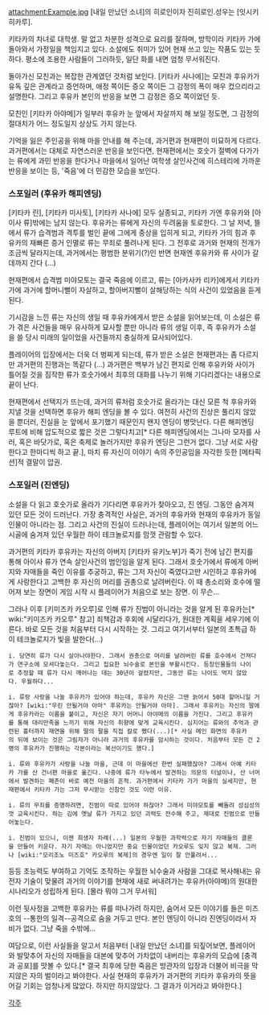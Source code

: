 attachment:Example.jpg
[내일 만났던 소녀]의 히로인이자 진히로인.성우는 [잇시키 히카루].

키타카의 차녀로 대학생.
말 없고 차분한 성격으로 요리를 잘하며, 방학이라 키타카 가에 돌아와서 가정일을 책임지고 있다. 소설에도 취미가 있어 현재 쓰고 있는 작품도 있는 듯 하다. 평소에 조용한 사람들이 그러하듯, 일단 화를 내면 엄청 무서워진다.

돌아가신 모친과는 복잡한 관계였던 것처럼 보인다. [키타카 사나에]는 모친과 후유카가 유독 깊은 관계라고 증언하며, 애정 쪽이든 증오 쪽이든 그 감정의 폭이 매우 컸으리라고 설명한다. 그리고 후유카 본인의 반응을 보면 그 감정은 증오 쪽이었던 듯.

모친인 [키타카 아야메]가 일부러 후유카 눈 앞에서 자살까지 해 보일 정도면, 그 감정의 절대치가 어느 정도일지 상상도 가지 않는다.

기억을 잃은 주인공을 위해 마을 안내를 해 주는데, 과거편과 현재편이 미묘하게 다르다. 과거편에서는 대체로 자연스러운 반응을 보인다면, 현재편에서는 호숫가 절벽에 다가가는 류에게 과민 반응을 한다거나 마을에서 일어난 여학생 살인사건에 히스테리에 가까운 반응을 보이는 등, '죽음'에 더 민감한 모습을 보인다.


=== 스포일러 (후유카 해피엔딩) ===
[키타카 린], [키타카 미사토], [키타카 사나에] 모두 실종되고, 키타카 가엔 후유카와 [아이사 류]밖에는 남지 않는다. 후유카는 류에게 자신의 두려움을 토로한다. 그 날 저녁, 뜰에서 류가 습격범과 격투를 벌인 끝에 그에게 중상을 입히게 되고, 키타카 가의 힘과 후유카의 재빠른 증거 인멸로 류는 무죄로 풀려나게 된다. 그 전후로 과거와 현재의 전개가 조금씩 달라지는데, 과거에서는 평범한 분위기(?)인 반면 현재엔 후유카와 류 사이가 갈데까지 간다 (...) 

현재편에서 습격범 미야모토는 결국 죽음에 이르고, 류는 [아카사카 리카]에게서 키타카 가에 과거에 할머니뻘이 자살하고, 할아버지뻘이 살해당하는 식의 사건이 있었음을 듣게 된다.

기시감을 느낀 류는 자신의 생일 때 후유카에게서 받은 소설을 읽어보는데, 이 소설은 류가 겪은 사건들을 매우 유사하게 묘사할 뿐만 아니라 류의 생일 이후, 즉 후유카가 소설을 쓸 당시 미래의 일이었을 사건들까지 충실하게 묘사되어있다.

플레이어의 입장에서는 더욱 더 벙찌게 되는데, 류가 받은 소설은 현재편과는 좀 다르지만 과거편의 진행과는 똑같다 (...) 과거편은 백부가 남긴 편지로 인해 후유카와 사이가 틀어질 것을 짐작한 류가 호숫가에서 최후의 대화를 나누기 위해 기다리겠다는 내용으로 끝이 난다.

현재편에서 선택지가 뜨는데, 과거의 류처럼 호숫가로 올라가는 대신 모른 척 후유카와 지낼 것을 선택하면 후유카 해피 엔딩을 볼 수 있다. 여전히 사건의 진상은 풀리지 않았을 뿐더러, 진실을 눈 앞에서 포기했기 때문인지 왠지 엔딩이 병맛난다. 다른 해피엔딩 루트에 비해 압도적으로 짧은 것은 그렇다치고[* 다른 해피엔딩에서는 그나마 모자를 사러, 혹은 바닷가로, 혹은 축제로 놀러가지만 후유카 엔딩은 그런거 없다. 그냥 서로 사랑한다고 한마디씩 하고 끝.], 마치 류 자신이 이야기 속의 주인공임을 자각한 듯한 [메타픽션]적 결말이 압권.


=== 스포일러 (진엔딩) ===
소설을 다 읽고 호숫가로 올라가 기다리면 후유카가 찾아오고, 진 엔딩. 그동안 숨겨져 있던 모든 것이 드러난다. 가장 충격적인 사실은, 과거의 후유카와 현재의 후유카가 동일 인물이 아니라는 점. 그리고 사건의 진실이 드러나는데, 플레이어는 여기서 일본의 어느 시골에 숨겨져 있던 우월한 하이 테크놀로지를 맘껏 관람할 수 있다.

과거편의 키타카 후유카는 자신의 아버지 [키타카 유키노부]가 죽기 전에 남긴 편지를 통해 아이사 류가 연속 살인사건의 범인임을 알게 된다. 그래서 호숫가에서 류에게 아버지와 자매들을 죽인 이유를 추궁하고, 류는 그저 자신이 죽였다고만 시인하고 후유카에게 사랑한다고 고백한 후 자신의 머리를 권총으로 날려버린다. 이 때 총소리와 호수에 떨어져 보는 장면이 게임 시작 시 플레이어가 처음으로 보는 장면. 이 무슨...

그러나 이후 [키미즈카 카오루]로 인해 류가 진범이 아니라는 것을 알게 된 후유카는[* wiki:"키미즈카 카오루" 참고] 죄책감과 후회에 시달리다가, 원대한 계획을 세우기에 이른다. 바로 모든 것을 처음부터 다시 시작하는 것. 그리고 여기서부터 일본의 초특급 하이 테크놀로지가 빛을 발한다(...)

 i. 당연히 류가 다시 살아나야한다. 그래서 권총으로 머리를 날려버린 류를 호수에서 건져다가 연구소에 모셔다놓는다. 그리고 집요한 뇌수술로 본인을 부활시킨다. 등장인물들의 나이로 추정할 때 류가 다시 깨어나는 데는 30년이 걸렸지만, 그동안 류는 나이도 먹지 않았다. 우월하다...

 i. 류랑 사랑을 나눌 후유카가 있어야 하는데, 후유카 자신은 그땐 늙어서 50대 할머니일 거잖아? [wiki:"우린 안될거야 아마" 후유카는 안될거야 아마]. 그래서 후유카는 자신의 딸에게 후유카라는 이름을 붙이고, 자신은 자기 어머니 아야메의 이름을 가진다. 그리고 후유카를 통해 대리만족을 느끼기 위해 자신의 취향에 맞게 교육시킨다. 심지어는 류와의 추억과 관련된 흉터까지 재연을 위해 딸의 팔을 직접 칼로 쨌다(...)[* 사실 메인 화면의 후유카의 뒤에 보이는 것은 그림자가 아니라 과거의 후유카를 암시하는 것이다. 처음부터 모든 건 2명의 후유카가 진행하는 각본이라는 복선이기도 했다.]

 i. 류와 후유카가 사랑을 나눌 마을, 근데 이 마을에선 한번 실패했잖아? 그래서 아예 키타카 가를 산 건너편 마을로 옮긴다. 나중에 류가 타누에서 발견하는 의문의 터널이나, 산 너머에서 발견하는 폐촌이 바로 예전 마을의 흔적. 과거편에서 키타카 가가 마을의 실세지만, 현재편에서 키타카 가는 그저 무시받는 신참인 것도 이런 이유.

 i. 류의 무죄를 증명하려면, 진범이 따로 있어야 하잖아? 그래서 미야모토를 빼돌려 성심성의껏 교육시킨다. 하는 김에 옛날 류가 가지고 있던 괴력도 전수해 주고, 제대로 진범으로 만들어놓는다.

 i. 진범이 있으니, 이젠 희생자 차례(...) 일본의 우월한 과학력으로 자기 자매들의 클론을 만들어 키운다. 자기 자매는 아니었지만 중요 인물이었던 카오루도 잊지 않고 복제. 그러나 [wiki:"모리조노 미즈호" 카오루의 복제]의 경우엔 일이 잘 안풀려서... 

등등 초능력도 부여하고 기억도 조작하는 우월한 뇌수술과 사람을 그대로 복사해내는 유전자 기술이 맞물려 과거의 이야기를 현재에 새로 써내려가는 후유카(아야메)의 원대한 시나리오가 성립하게 된다. [몰라 뭐야 그거 무서워]

이런 뒷사정을 고백한 후유카는 류를 떠나가려 하지만, 숨어서 모든 이야기를 들은 미즈호의 --통한의 일격--공격으로 숨을 거두고 만다. 본인 엔딩이 아니라 진엔딩이라서 자비가 없다. 그냥 죽을 수밖에...

여담으로, 이런 사실들을 알고서 처음부터 [내일 만났던 소녀]를 되짚어보면, 플레이어와 발맞추어 자신의 자매들을 대본에 맞추어 가차없이 내버리는 후유카의 모습에 [충격과 공포]를 맛볼 수 있다.[* 결국 최후에 당한 죽음은 방관자의 입장과 더불어 비극을 막지않은 자의 벌이라고 봐야한다. 사실 현재의 후유카가 과거편의 키타카 후유카의 뜻을 어길 기회는 엄청나게 많았다. 하지만 하지않았다. 그 결과가 이거라고 봐야한다.]



[[각주]]
